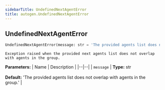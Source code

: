 ```yaml
---
sidebarTitle: UndefinedNextAgentError
title: autogen.UndefinedNextAgentError
---
```

<h2 id="autogen.UndefinedNextAgentError" class="doc doc-heading">
    <code class="doc-symbol doc-symbol-heading doc-symbol-class"></code>
    <span class="doc doc-object-name doc-class-name">UndefinedNextAgentError</span>
</h2>

```python
UndefinedNextAgentError(message: str = 'The provided agents list does not overlap with agents in the group.')
```

    Exception raised when the provided next agents list does not overlap with agents in the group.

<b>Parameters:</b>
| Name | Description |
|--|--|
| `message` | **Type:** str<br/><br/>**Default:** 'The provided agents list does not overlap with agents in the group.' |